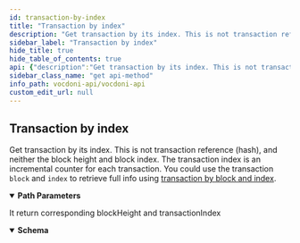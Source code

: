 ```yaml
---
id: transaction-by-index
title: "Transaction by index"
description: "Get transaction by its index. This is not transaction reference (hash), and neither the block height and block"
sidebar_label: "Transaction by index"
hide_title: true
hide_table_of_contents: true
api: {"description":"Get transaction by its index. This is not transaction reference (hash), and neither the block height and block \nindex. The transaction index is an incremental counter for each transaction. \nYou could use the transaction `block` and `index` to retrieve full info using \n[transaction by block and index](transaction-by-block-index).","operationId":"transactionByIndex","tags":["Chain"],"parameters":[{"name":"index","in":"path","description":"Transaction index","required":true,"schema":{"type":"integer","format":"int32","example":100}}],"responses":{"200":{"description":"It return corresponding blockHeight and transactionIndex","content":{"application/json":{"schema":{"type":"object","properties":{"transactionNumber":{"type":"integer","format":"int32","example":944},"transactionHash":{"type":"string","example":"75e8f822f5dd13973ac5158d600f0a2a5fea4bfefce9712ab5195bf17884cfad"},"blockHeight":{"type":"integer","format":"int32","example":64924},"transactionIndex":{"type":"integer","format":"int32","example":0},"transactionType":{"type":"string","enum":["voteEnvelope","newProcessTx","adminTx","setProcessTx","registerKeyTx","mintTokensTx","sendTokensTx","setTransactionCostsTx","setAccountTx","collectFaucetTx","setKeykeeperTx"]}}}}}}},"method":"get","path":"/chain/transactions/reference/index/{index}","servers":[{"url":"https://api-dev.vocdoni.net/v2/"}],"securitySchemes":{"bearerAuth":{"type":"http","scheme":"bearer"}},"info":{"version":"2.0.0","title":"Vocdoni API","description":"The Vocdoni API is a REST API that substitutes the previous RPCs in order to make it easier for  developers/integrators to build on top of the voting protocol. This API facilitates creating votings using Vocdoni,  without the hassle of learning a complex blockchain platform, allowing to perform all the features that enable the  voting protocol such as creating an account, entity, voting process, census & vote, abstracting as much as possible  the complexity and offering simple and straightforward methods to perform those actions. \nYou can review the API endpoints documentation in this section, the main entities are:\n- [**Chain**](chain): The Vocdoni blockchain is named Vochain. It is a Byzantine fault-tolerant network based on Tendermint that  executes the Vocdoni Protocol logic represented as a state machine. Its main purpose is to register votes in a  decentralized and verifiable format. In those endpoints, you can consult the state of the chain, transactions costs,  list organizations and get more Vochain info.\n- [**Accounts**](accounts): Identified by an Ethereum like address. An account can create and manage elections, transfer tokens,  give power to other accounts on his behalf (delegates) and manage its metadata.\n- [**Elections**](elections): Is a rule-set of options and requirements for creating a process in which people vote a series of  options. To know more about the params of an election and its lifecycle go [here](../get-started/intro#23-elections).  In this section you will find all information related to an election as its information, election keys, submitted  votes & how to create a new election.\n- [**Censuses**](censuses): The census is a key component of any voting process. It specifies the set of users (identified by a  public key or address) eligible for participating in an election. To understand more about the Censuses you can  check [here](../get-started/intro#21-the-census). Here you will be able to get censuses information like the Merkle  root, total weight & size, import/export the censuses and create new ones.\n- [**Votes**](votes): All the information related to the vote issued by a participant in a vote, you can check the validity of  the vote, consult your information and send a vote."},"postman":{"name":"Transaction by index","description":{"content":"Get transaction by its index. This is not transaction reference (hash), and neither the block height and block \nindex. The transaction index is an incremental counter for each transaction. \nYou could use the transaction `block` and `index` to retrieve full info using \n[transaction by block and index](transaction-by-block-index).","type":"text/plain"},"url":{"path":["chain","transactions","reference","index",":index"],"host":["{{baseUrl}}"],"query":[],"variable":[{"disabled":false,"description":{"content":"(Required) Transaction index","type":"text/plain"},"type":"any","value":"","key":"index"}]},"header":[{"key":"Accept","value":"application/json"}],"method":"GET"}}
sidebar_class_name: "get api-method"
info_path: vocdoni-api/vocdoni-api
custom_edit_url: null
---
```



## Transaction by index



Get transaction by its index. This is not transaction reference (hash), and neither the block height and block 
index. The transaction index is an incremental counter for each transaction. 
You could use the transaction `block` and `index` to retrieve full info using 
[transaction by block and index](transaction-by-block-index).

<details style={{"marginBottom":"1rem"}} data-collapsed={false} open={true}><summary style={{}}><strong>Path Parameters</strong></summary><div><ul><ParamsItem className={"paramsItem"} param={{"name":"index","in":"path","description":"Transaction index","required":true,"schema":{"type":"integer","format":"int32","example":100}}}></ParamsItem></ul></div></details><div><ApiTabs><TabItem label={"200"} value={"200"}><div>

It return corresponding blockHeight and transactionIndex

</div><div><MimeTabs schemaType={"response"}><TabItem label={"application/json"} value={"application/json"}><SchemaTabs><TabItem label={"Schema"} value={"Schema"}><details style={{}} data-collapsed={false} open={true}><summary style={{"textAlign":"left"}}><strong>Schema</strong></summary><div style={{"textAlign":"left","marginLeft":"1rem"}}></div><ul style={{"marginLeft":"1rem"}}><SchemaItem collapsible={false} name={"transactionNumber"} required={false} deprecated={undefined} schemaDescription={undefined} schemaName={"int32"} qualifierMessage={undefined} defaultValue={undefined}></SchemaItem><SchemaItem collapsible={false} name={"transactionHash"} required={false} deprecated={undefined} schemaDescription={undefined} schemaName={"string"} qualifierMessage={undefined} defaultValue={undefined}></SchemaItem><SchemaItem collapsible={false} name={"blockHeight"} required={false} deprecated={undefined} schemaDescription={undefined} schemaName={"int32"} qualifierMessage={undefined} defaultValue={undefined}></SchemaItem><SchemaItem collapsible={false} name={"transactionIndex"} required={false} deprecated={undefined} schemaDescription={undefined} schemaName={"int32"} qualifierMessage={undefined} defaultValue={undefined}></SchemaItem><SchemaItem collapsible={false} name={"transactionType"} required={false} deprecated={undefined} schemaDescription={undefined} schemaName={"string"} qualifierMessage={"**Possible values:** [`voteEnvelope`, `newProcessTx`, `adminTx`, `setProcessTx`, `registerKeyTx`, `mintTokensTx`, `sendTokensTx`, `setTransactionCostsTx`, `setAccountTx`, `collectFaucetTx`, `setKeykeeperTx`]"} defaultValue={undefined}></SchemaItem></ul></details></TabItem><TabItem label={"Example (from schema)"} value={"Example (from schema)"}><ResponseSamples responseExample={"{\n  \"transactionNumber\": 944,\n  \"transactionHash\": \"75e8f822f5dd13973ac5158d600f0a2a5fea4bfefce9712ab5195bf17884cfad\",\n  \"blockHeight\": 64924,\n  \"transactionIndex\": 0,\n  \"transactionType\": \"voteEnvelope\"\n}"} language={"json"}></ResponseSamples></TabItem></SchemaTabs></TabItem></MimeTabs></div></TabItem></ApiTabs></div>
      